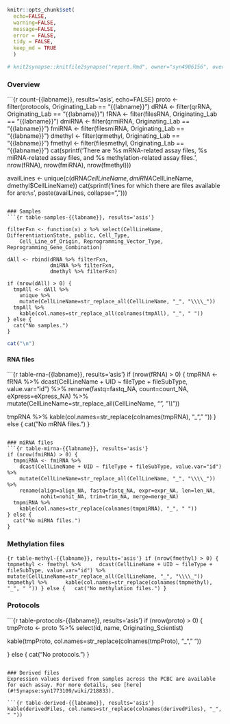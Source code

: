 ```r
knitr::opts_chunk$set(
  echo=FALSE,
  warning=FALSE,
  message=FALSE,
  error = FALSE,
  tidy = FALSE,
  keep_md = TRUE
  )

# knit2synapse::knitfile2synapse("report.Rmd", owner="syn4906156", overwrite=TRUE)
```

### Overview
```{r count-{{labname}}, results='asis', echo=FALSE}
proto <- filter(protocols, Originating_Lab == "{{labname}}")
dRNA <- filter(qrRNA, Originating_Lab == "{{labname}}")
fRNA <- filter(filesRNA, Originating_Lab == "{{labname}}")
dmiRNA <- filter(qrmiRNA, Originating_Lab == "{{labname}}")
fmiRNA <- filter(filesmiRNA, Originating_Lab == "{{labname}}")
dmethyl <- filter(qrmethyl, Originating_Lab == "{{labname}}")
fmethyl <- filter(filesmethyl, Originating_Lab == "{{labname}}")
cat(sprintf('There are %s mRNA-related assay files, %s miRNA-related assay files, and %s methylation-related assay files.\n', nrow(fRNA), nrow(fmiRNA), nrow(fmethyl)))

availLines <- unique(c(dRNA$CellLineName, dmiRNA$CellLineName, dmethyl$CellLineName))
cat(sprintf('\nThe lines for which there are files available for are:\n\n`%s`', 
            paste(availLines, collapse=", ")))

```

### Samples
```{r table-samples-{{labname}}, results='asis'}

filterFxn <- function(x) x %>% select(CellLineName, DifferentiationState, public, Cell_Type, 
    Cell_Line_of_Origin, Reprogramming_Vector_Type, Reprogramming_Gene_Combination)

dAll <- rbind(dRNA %>% filterFxn, 
              dmiRNA %>% filterFxn,
              dmethyl %>% filterFxn)

if (nrow(dAll) > 0) {
  tmpAll <- dAll %>% 
    unique %>% 
    mutate(CellLineName=str_replace_all(CellLineName, "_", "\\\\_"))
  tmpAll %>% 
    kable(col.names=str_replace_all(colnames(tmpAll), "_", " "))
} else {
  cat("No samples.")
}
```
```r
cat("\n")
```
#### RNA files
```{r table-rna-{{labname}}, results='asis'}
if (nrow(fRNA) > 0) {
  tmpRNA <- fRNA %>% 
    dcast(CellLineName + UID ~ fileType + fileSubType, value.var="id") %>%
    rename(fastq=fastq_NA, count=count_NA, eXpress=eXpress_NA) %>%
    mutate(CellLineName=str_replace_all(CellLineName, "_", "\\\\_")) 
  
  tmpRNA %>% 
    kable(col.names=str_replace(colnames(tmpRNA), "_", " "))
} else {
  cat("No mRNA files.")
}
```

### miRNA files
```{r table-mirna-{{labname}}, results='asis'}
if (nrow(fmiRNA) > 0) {
  tmpmiRNA <- fmiRNA %>% 
    dcast(CellLineName + UID ~ fileType + fileSubType, value.var="id") %>%
    mutate(CellLineName=str_replace_all(CellLineName, "_", "\\\\_")) %>% 
    rename(align=align_NA, fastq=fastq_NA, expr=expr_NA, len=len_NA, 
           nohit=nohit_NA, trim=trim_NA, merge=merge_NA) 
  tmpmiRNA %>% 
    kable(col.names=str_replace(colnames(tmpmiRNA), "_", " "))
} else {
  cat("No miRNA files.")
}
```

### Methylation files
```{r table-methyl-{{labname}}, results='asis'}
if (nrow(fmethyl) > 0) {
  tmpmethyl <- fmethyl %>% 
    dcast(CellLineName + UID ~ fileType + fileSubType, value.var="id") %>%
    mutate(CellLineName=str_replace_all(CellLineName, "_", "\\\\_")) 
  tmpmethyl %>% 
    kable(col.names=str_replace(colnames(tmpmethyl), "_", " "))
} else {
  cat("No methylation files.")
}
```

### Protocols
```{r table-protocols-{{labname}}, results='asis'}
if (nrow(proto) > 0) {
  tmpProto <- proto %>% 
    select(id, name, Originating_Scientist)
  
  kable(tmpProto, col.names=str_replace(colnames(tmpProto), "_", " "))
  
} else {
  cat("No protocols.")
}
```

### Derived files
Expression values derived from samples across the PCBC are available for each assay. For more details, see [here](#!Synapse:syn1773109/wiki/218833).

```{r table-derived-{{labname}}, results='asis'}
kable(derivedFiles, col.names=str_replace(colnames(derivedFiles), "_", " "))
```

